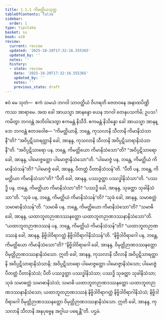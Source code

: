 ```yaml
---
title: 1.1.1 ကိမတ္ထိယသုတ္တ
tableOfContents: false
sidebar:
  order: 1
type: tipitaka
basket: su
book: a10
review:
  current: review
  updated: '2025-10-20T17:32:16.555365'
  updated_by: ''
  notes: ''
  history:
  - state: review
    date: '2025-10-20T17:32:16.555365'
    updated_by: ''
    notes: ''
    previous_state: draft
---
```



<DynamicBreadcrumb />


<ReviewStatus review={frontmatter.review} showDetails={true} />

<HypothesisAnnotation frontmatter={frontmatter} />

<Division number="1" book="a10" e="ch" v="17" p="257">

<Paragraph number="2" book="a10">
ဧဝံ မေ သုတံ—  ဧကံ သမယံ ဘဂဝါ သာဝတ္ထိယံ ဝိဟရတိ ဇေတဝနေ အနာထပိဏ္ဍိကဿ အာရာမေ. အထ ခေါ အာယသ္မာ အာနန္ဒော ယေန ဘဂဝါ တေနုပသင်္ကမိ; ဥပသင်္ကမိတွာ ဘဂဝန္တံ အဘိဝါဒေတွာ ဧကမန္တံ နိသီဒိ. ဧကမန္တံ နိသိန္နော ခေါ အာယသ္မာ အာနန္ဒော ဘဂဝန္တံ ဧတဒဝေါစ—
</Paragraph>

<Paragraph number="3" book="a10">
“ကိမတ္ထိယာနိ, ဘန္တေ, ကုသလာနိ သီလာနိ ကိမာနိသံသာနီ”တိ? “အဝိပ္ပဋိသာရတ္ထာနိ ခေါ, အာနန္ဒ, ကုသလာနိ သီလာနိ အဝိပ္ပဋိသာရာနိသံသာနီ”တိ.
</Paragraph>

<Paragraph number="4" book="a10">
“အဝိပ္ပဋိသာရော ပန, ဘန္တေ, ကိမတ္ထိယော ကိမာနိသံသော”တိ? “အဝိပ္ပဋိသာရော ခေါ, အာနန္ဒ, ပါမောဇ္ဇတ္ထော ပါမောဇ္ဇာနိသံသော”တိ.
</Paragraph>

<Paragraph number="5" book="a10">
“ပါမောဇ္ဇံ ပန, ဘန္တေ, ကိမတ္ထိယံ ကိမာနိသံသန်”တိ? “ပါမောဇ္ဇံ ခေါ, အာနန္ဒ, ပီတတ္ထံ ပီတာနိသံသန်”တိ.
</Paragraph>

<Paragraph number="6" book="a10">
“ပီတိ ပန, ဘန္တေ, ကိမတ္ထိယာ ကိမာနိသံသာ”တိ? “ပီတိ ခေါ, အာနန္ဒ, ပဿဒ္ဓတ္ထာ ပဿဒ္ဓါနိသံသာ”တိ.
</Paragraph>

<Paragraph number="7" book="a10">
“ပဿဒ္ဓိ ပန, ဘန္တေ, ကိမတ္ထိယာ ကိမာနိသံသာ”တိ? “ပဿဒ္ဓိ ခေါ, အာနန္ဒ, သုခတ္ထာ သုခါနိသံသာ”တိ.
</Paragraph>

<Paragraph number="8" book="a10">
“သုခံ ပန, ဘန္တေ, ကိမတ္ထိယံ ကိမာနိသံသန်”တိ? “သုခံ ခေါ, အာနန္ဒ, သမာဓတ္ထံ သမာဓာနိသံသန်”တိ.
</Paragraph>

<Paragraph number="9" book="a10">
“သမာဓိ ပန, ဘန္တေ, ကိမတ္ထိယော ကိမာနိသံသော”တိ? “သမာဓိ ခေါ, အာနန္ဒ, ယထာဘူတဉာဏဒဿနတ္ထော ယထာဘူတဉာဏဒဿနာနိသံသော”တိ.
</Paragraph>

<Paragraph number="10" book="a10">
“ယထာဘူတဉာဏဒဿနံ ပန, ဘန္တေ, ကိမတ္ထိယံ ကိမာနိသံသန်”တိ? “ယထာဘူတဉာဏဒဿနံ ခေါ, အာနန္ဒ, နိဗ္ဗိဒါဝိရာဂတ္ထံ နိဗ္ဗိဒါဝိရာဂါနိသံသန်”တိ.
</Paragraph>

<Paragraph number="11" book="a10">
“နိဗ္ဗိဒါဝိရာဂေါ ပန, ဘန္တေ, ကိမတ္ထိယော ကိမာနိသံသော”တိ? “နိဗ္ဗိဒါဝိရာဂေါ ခေါ, အာနန္ဒ, ဝိမုတ္တိဉာဏဒဿနတ္ထော ဝိမုတ္တိဉာဏဒဿနာနိသံသော.
</Paragraph>

<Paragraph number="12" book="a10">
ဣတိ ခေါ, အာနန္ဒ, ကုသလာနိ သီလာနိ အဝိပ္ပဋိသာရတ္ထာနိ အဝိပ္ပဋိသာရာနိသံသာနိ; အဝိပ္ပဋိသာရော ပါမောဇ္ဇတ္ထော ပါမောဇ္ဇာနိသံသော; ပါမောဇ္ဇံ ပီတတ္ထံ ပီတာနိသံသံ; ပီတိ ပဿဒ္ဓတ္ထာ ပဿဒ္ဓါနိသံသာ; ပဿဒ္ဓိ သုခတ္ထာ သုခါနိသံသာ; သုခံ သမာဓတ္ထံ သမာဓာနိသံသံ; သမာဓိ ယထာဘူတဉာဏဒဿနတ္ထော ယထာဘူတဉာဏဒဿနာနိသံသော; ယထာဘူတဉာဏဒဿနံ နိဗ္ဗိဒါဝိရာဂတ္ထံ နိဗ္ဗိဒါဝိရာဂါနိသံသံ; နိဗ္ဗိဒါဝိရာဂေါ ဝိမုတ္တိဉာဏဒဿနတ္ထော ဝိမုတ္တိဉာဏဒဿနာနိသံသော. ဣတိ ခေါ, အာနန္ဒ, ကုသလာနိ သီလာနိ အနုပုဗ္ဗေန အဂ္ဂါယ ပရေန္တီ”တိ.

</Paragraph>
</Division>

<Paragraph number="13" type="center" book="a10">
ပဌမံ.
</Paragraph>